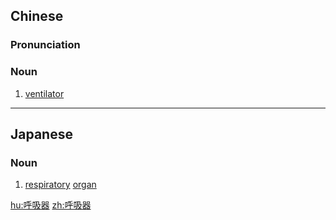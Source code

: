 ==Chinese==
{{zh-forms|type=21}}

===Pronunciation===
{{zh-pron
|m=hūxīqì
|c=fu1 kap1 hei3
|cat=n
}}

===Noun===
{{zh-noun}}

# [[ventilator]] {{gloss|artificial breathing apparatus used in hospitals}}

----

==Japanese==
{{ja-kanjitab|こ|きゅう|き|yomi=on}}

===Noun===
{{ja-noun|こきゅうき}}

# {{lb|ja|anatomy|sort=こきゅうき}} [[respiratory]] [[organ]]
#: {{ja-usex|人工呼吸器|じんこう こきゅうき|respirator, ventilator (artificial breathing apparatus)}}

[[hu:呼吸器]]
[[zh:呼吸器]]